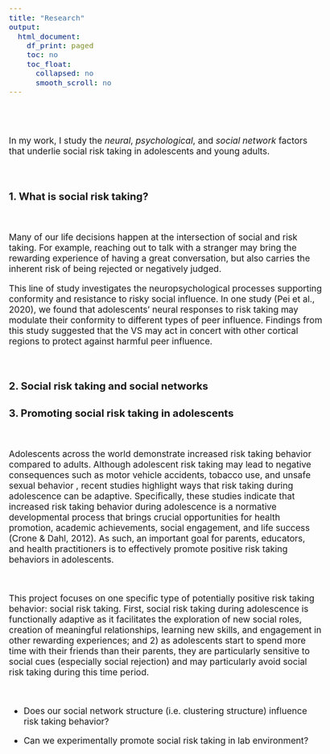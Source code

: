 ```yaml
---
title: "Research"
output:
  html_document:
    df_print: paged
    toc: no
    toc_float:
      collapsed: no
      smooth_scroll: no
---
```


<style type="text/css">
  body{
  font-size: 13pt;
}
</style>


<br>
<br>


In my work, I study the _neural_, _psychological_, and _social network_ factors that underlie social risk taking in adolescents and young adults.

<br>

### 1. What is social risk taking?
<br>

Many of our life decisions happen at the intersection of social and risk taking. For example, reaching out to talk with a stranger may bring the rewarding experience of having a great conversation, but also carries the inherent risk of being rejected or negatively judged. 

This line of study investigates the neuropsychological processes supporting conformity and resistance to risky social influence. In one study (Pei et al., 2020), we found that adolescents’ neural responses to risk taking may modulate their conformity to different types of peer influence. Findings from this study suggested that the VS may act in concert with other cortical regions to protect against harmful peer influence. 

<br>

### 2. Social risk taking and social networks


### 3. Promoting social risk taking in adolescents
<br>

Adolescents across the world demonstrate increased risk taking behavior compared to adults. Although adolescent risk taking may lead to negative consequences such as motor vehicle accidents, tobacco use, and unsafe sexual behavior , recent studies highlight ways that risk taking during adolescence can be adaptive. Specifically, these studies indicate that increased risk taking behavior during adolescence is a normative developmental process that brings crucial opportunities for health promotion, academic achievements, social engagement, and life success (Crone & Dahl, 2012). As such, an important goal for parents, educators, and health practitioners is to effectively promote positive risk taking behaviors in adolescents.

<br>

This project focuses on one specific type of potentially positive risk taking behavior: social risk taking. First, social risk taking during adolescence is functionally adaptive as it facilitates the exploration of new social roles, creation of meaningful relationships, learning new skills, and engagement in other rewarding experiences; and 2) as adolescents start to spend more time with their friends than their parents, they are particularly sensitive to social cues (especially social rejection) and may particularly avoid social risk taking during this time period.

<br>

* Does our social network structure (i.e. clustering structure) influence risk taking behavior?

* Can we experimentally promote social risk taking in lab environment?